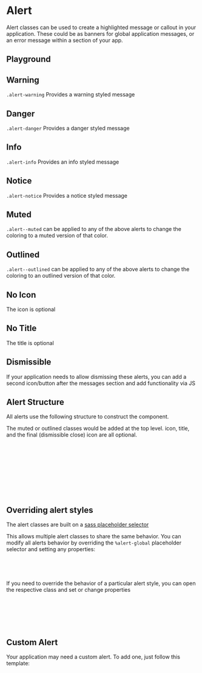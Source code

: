 
<Meta of={AlertStories} />

# Alert

Alert classes can be used to create a highlighted message or callout in your application.
These could be as banners for global application messages, or an error message within a section of your app.

## Playground

<Canvas of={AlertStories.Warning} />
<Controls of={AlertStories.Warning} />

## Warning

`.alert-warning` Provides a warning styled message

<Canvas of={AlertStories.Warning} />

## Danger

`.alert-danger` Provides a danger styled message

<Canvas of={AlertStories.Danger} />

## Info

`.alert-info` Provides an info styled message

<Canvas of={AlertStories.Info} />

## Notice

`.alert-notice` Provides a notice styled message

<Canvas of={AlertStories.Notice} />

## Muted

`.alert--muted` can be applied to any of the above alerts to change the coloring to a muted version of that color.

<Canvas of={AlertStories.Muted} />

## Outlined

`.alert--outlined` can be applied to any of the above alerts to change the coloring to an outlined version of that color.

<Canvas of={AlertStories.Outlined} />

## No Icon

The icon is optional

<Canvas of={AlertStories.NoIcon} />

## No Title

The title is optional

<Canvas of={AlertStories.NoTitle} />

## Dismissible

If your application needs to allow dismissing these alerts, you can add a second icon/button after the messages section and add functionality via JS

<Canvas of={AlertStories.Dismissible} />

## Alert Structure

All alerts use the following structure to construct the component.

The muted or outlined classes would be added at the top level.
icon, title, and the final (dismissible close) icon are all optional.

```html
<div class='alert-danger'>
  <span class='alert__icon material-symbols-outlined'>error</div>
  <div class='alert__messages'>
    <div class='alert__title'>Error</div>
    <div class='alert__description'>Your message</div>
    <div class='alert__description'>Another message if you need</div>
  </div>
  <span class='alert__icon material-symbols-outlined'>close</div>
</div>
```

## Overriding alert styles

The alert classes are built on a [sass placeholder selector](https://sass-lang.com/documentation/style-rules/placeholder-selectors)

This allows multiple alert classes to share the same behavior. You can modify all alerts behavior by overriding the `%alert-global` placeholder selector and setting any properties:

```css
%alert-global {
  border-radius: var(--op-radius-large);
}
```

If you need to override the behavior of a particular alert style, you can open the respective class and set or change properties

```css
// This will only affect the warning alert, but not danger, info, or notice.
.alert-warning {
  background-color: red;
  color: white;
}
```

## Custom Alert

Your application may need a custom alert. To add one, just follow this template:

```css
.alert-{name} {
  @extend %alert-global;

  background-color:
  color:

  .alert__title {
    color:
  }

  &.alert--muted {
    background-color:
    color:

    .alert__title {
      color:
    }
  }

  &.alert--outlined {
    background-color:
    box-shadow:
    color:

    .alert__title {
      color:
    }
  }
}
```

```css
.alert-purple {
  @extend %alert-global;

  background-color: purple;
  color: white;

  .alert__title {
    color: darkpurple;
  }

  &.alert--muted {
    background-color: lightpurple;
    color: white;

    .alert__title {
      color: purple;
    }
  }

  &.alert--outlined {
    background-color: verylightpurple;
    box-shadow: var(--op-border-all) purple;
    color: purple;

    .alert__title {
      color: darkpurple;
    }
  }
}
```
